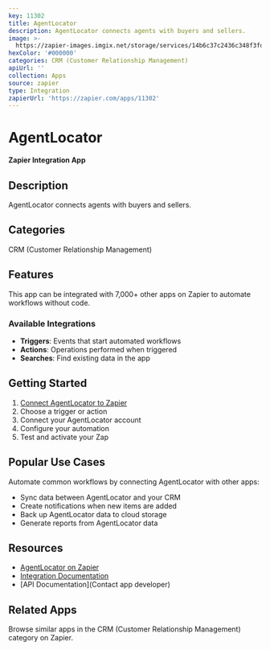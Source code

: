 ```yaml
---
key: 11302
title: AgentLocator
description: AgentLocator connects agents with buyers and sellers.
image: >-
  https://zapier-images.imgix.net/storage/services/14b6c37c2436c348f3fdc3536b198f8e.png?auto=format%2Ccompress&ixlib=python-3.0.0&q=50
hexColor: '#000000'
categories: CRM (Customer Relationship Management)
apiUrl: ''
collection: Apps
source: zapier
type: Integration
zapierUrl: 'https://zapier.com/apps/11302'
---
```

# AgentLocator

**Zapier Integration App**

## Description

AgentLocator connects agents with buyers and sellers.

## Categories

CRM (Customer Relationship Management)

## Features

This app can be integrated with 7,000+ other apps on Zapier to automate workflows without code.

### Available Integrations

- **Triggers**: Events that start automated workflows
- **Actions**: Operations performed when triggered
- **Searches**: Find existing data in the app

## Getting Started

1. [Connect AgentLocator to Zapier](https://zapier.com/apps/11302)
2. Choose a trigger or action
3. Connect your AgentLocator account
4. Configure your automation
5. Test and activate your Zap

## Popular Use Cases

Automate common workflows by connecting AgentLocator with other apps:

- Sync data between AgentLocator and your CRM
- Create notifications when new items are added
- Back up AgentLocator data to cloud storage
- Generate reports from AgentLocator data

## Resources

- [AgentLocator on Zapier](https://zapier.com/apps/11302)
- [Integration Documentation](https://zapier.com/apps/11302/integrations)
- [API Documentation](Contact app developer)

## Related Apps

Browse similar apps in the CRM (Customer Relationship Management) category on Zapier.
